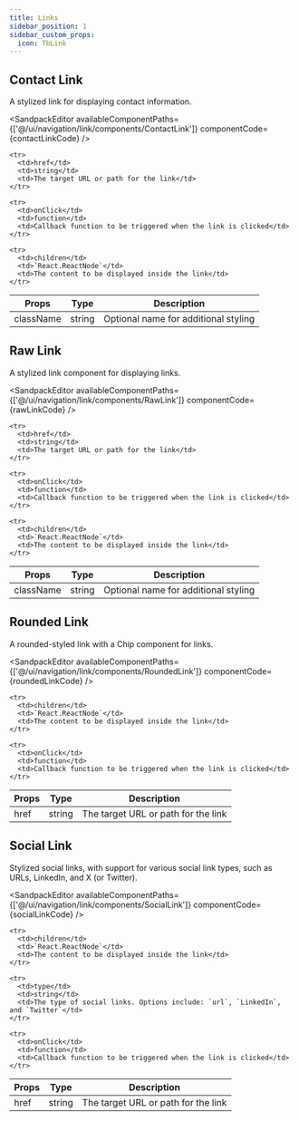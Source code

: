 ```yaml
---
title: Links
sidebar_position: 1
sidebar_custom_props:
  icon: TbLink
---
```




## Contact Link

A stylized link for displaying contact information.

<Tabs>
<TabItem value="usage" label="Usage" default>

<SandpackEditor
  availableComponentPaths={['@/ui/navigation/link/components/ContactLink']}
  componentCode={contactLinkCode} 
/>

</TabItem>

<TabItem value="props" label="Props">

<table>
  <thead>
    <tr>
      <th>Props</th>
      <th>Type</th>
      <th>Description</th>
    </tr>
  </thead>

  <tbody>
    <tr>
      <td>className</td>
      <td>string</td>
      <td>Optional name for additional styling</td>
    </tr>

    <tr>
      <td>href</td>
      <td>string</td>
      <td>The target URL or path for the link</td>
    </tr>

    <tr>
      <td>onClick</td>
      <td>function</td>
      <td>Callback function to be triggered when the link is clicked</td>
    </tr>

    <tr>
      <td>children</td>
      <td>`React.ReactNode`</td>
      <td>The content to be displayed inside the link</td>
    </tr>

  </tbody>
</table>

</TabItem>

</Tabs>

## Raw Link

A stylized link component for displaying links. 

<Tabs>
<TabItem value="usage" label="Usage" default>

<SandpackEditor
  availableComponentPaths={['@/ui/navigation/link/components/RawLink']}
  componentCode={rawLinkCode} 
/>

</TabItem>

<TabItem value="props" label="Props">

<table>
  <thead>
    <tr>
      <th>Props</th>
      <th>Type</th>
      <th>Description</th>
    </tr>
  </thead>

  <tbody>
    <tr>
      <td>className</td>
      <td>string</td>
      <td>Optional name for additional styling</td>
    </tr>

    <tr>
      <td>href</td>
      <td>string</td>
      <td>The target URL or path for the link</td>
    </tr>

    <tr>
      <td>onClick</td>
      <td>function</td>
      <td>Callback function to be triggered when the link is clicked</td>
    </tr>

    <tr>
      <td>children</td>
      <td>`React.ReactNode`</td>
      <td>The content to be displayed inside the link</td>
    </tr>

  </tbody>
</table>

</TabItem>

</Tabs>

## Rounded Link

A rounded-styled link with a Chip component for links.

<Tabs>
<TabItem value="usage" label="Usage" default>

<SandpackEditor
  availableComponentPaths={['@/ui/navigation/link/components/RoundedLink']}
  componentCode={roundedLinkCode} 
/>

</TabItem>

<TabItem value="props" label="Props">

<table>
  <thead>
    <tr>
      <th>Props</th>
      <th>Type</th>
      <th>Description</th>
    </tr>
  </thead>

  <tbody>
    <tr>
      <td>href</td>
      <td>string</td>
      <td>The target URL or path for the link</td>
    </tr>

    <tr>
      <td>children</td>
      <td>`React.ReactNode`</td>
      <td>The content to be displayed inside the link</td>
    </tr>

    <tr>
      <td>onClick</td>
      <td>function</td>
      <td>Callback function to be triggered when the link is clicked</td>
    </tr>

  </tbody>
</table>

</TabItem>

</Tabs>

## Social Link

Stylized social links, with support for various social link types, such as URLs, LinkedIn, and X (or Twitter).  

<Tabs>
<TabItem value="usage" label="Usage" default>

<SandpackEditor
  availableComponentPaths={['@/ui/navigation/link/components/SocialLink']}
  componentCode={socialLinkCode} 
/>

</TabItem>

<TabItem value="props" label="Props">

<table>
  <thead>
    <tr>
      <th>Props</th>
      <th>Type</th>
      <th>Description</th>
    </tr>
  </thead>

  <tbody>
    <tr>
      <td>href</td>
      <td>string</td>
      <td>The target URL or path for the link</td>
    </tr>

    <tr>
      <td>children</td>
      <td>`React.ReactNode`</td>
      <td>The content to be displayed inside the link</td>
    </tr>

    <tr>
      <td>type</td>
      <td>string</td>
      <td>The type of social links. Options include: `url`, `LinkedIn`, and `Twitter`</td>
    </tr>

    <tr>
      <td>onClick</td>
      <td>function</td>
      <td>Callback function to be triggered when the link is clicked</td>
    </tr>

  </tbody>
</table>

</TabItem>

</Tabs>